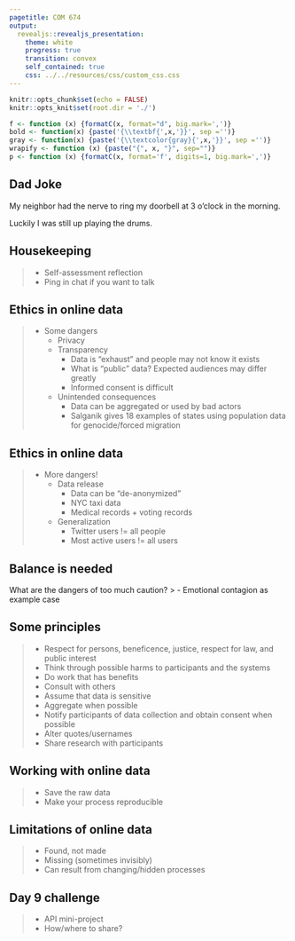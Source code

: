 ```yaml
---
pagetitle: COM 674
output: 
  revealjs::revealjs_presentation:
    theme: white
    progress: true
    transition: convex
    self_contained: true
    css: ../../resources/css/custom_css.css
---
```


```r
knitr::opts_chunk$set(echo = FALSE)
knitr::opts_knit$set(root.dir = './')

f <- function (x) {formatC(x, format="d", big.mark=',')}
bold <- function(x) {paste('{\\textbf{',x,'}}', sep ='')}
gray <- function(x) {paste('{\\textcolor{gray}{',x,'}}', sep ='')}
wrapify <- function (x) {paste("{", x, "}", sep="")}
p <- function (x) {formatC(x, format='f', digits=1, big.mark=',')}
```

## Dad Joke

My neighbor had the nerve to ring my doorbell at 3 o'clock in the morning.

<span class='fragment'> Luckily I was still up playing the drums. </span>

## Housekeeping

> - Self-assessment reflection
> - Ping in chat if you want to talk

## Ethics in online data
> - Some dangers
>	- Privacy
>	- Transparency
>	  - Data is "exhaust" and people may not know it exists
>	  - What is "public" data? Expected audiences may differ greatly
>	  - Informed consent is difficult
>	- Unintended consequences
>	  - Data can be aggregated or used by bad actors
>	  - Salganik gives 18 examples of states using population data for genocide/forced migration

## Ethics in online data
> - More dangers!
>	- Data release
>	  - Data can be "de-anonymized"
>	  - NYC taxi data
>	  - Medical records + voting records
>	- Generalization
>	  - Twitter users != all people
>	  - Most active users != all users

## Balance is needed

What are the dangers of too much caution?
> - Emotional contagion as example case

## Some principles

> - Respect for persons, beneficence, justice, respect for law, and public interest
> - Think through possible harms to participants and the systems
> - Do work that has benefits
> - Consult with others
> - Assume that data is sensitive
> - Aggregate when possible
> - Notify participants of data collection and obtain consent when possible
> - Alter quotes/usernames
> - Share research with participants

## Working with online data

> - Save the raw data
> - Make your process reproducible

## Limitations of online data

> - Found, not made
> - Missing (sometimes invisibly)
> - Can result from changing/hidden processes

## Day 9 challenge

> - API mini-project
> - How/where to share?
